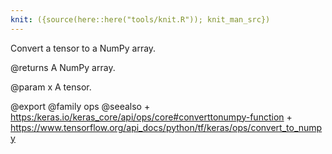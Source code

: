 ```yaml
---
knit: ({source(here::here("tools/knit.R")); knit_man_src})
---
```

Convert a tensor to a NumPy array.

@returns
    A NumPy array.

@param x
A tensor.

@export
@family ops
@seealso
+ <https:/keras.io/keras_core/api/ops/core#converttonumpy-function>
+ <https://www.tensorflow.org/api_docs/python/tf/keras/ops/convert_to_numpy>
